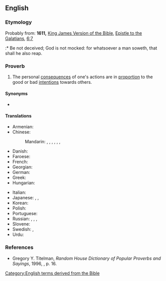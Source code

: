 ==English==

===Etymology===
Probably from: '''1611,''' [[w:King James Version of the Bible|King James Version of the Bible]], [[w:Epistle to the Galatians|Epistle to the Galatians]], [[s:Bible (King James)/Galatians#Chapter 6|6:7]]
:* Be not deceived; God is not mocked: for whatsoever a man soweth, that shall he also reap.

===Proverb===
{{head|en|proverb}}

# The personal [[consequences]] of one's actions are in [[proportion]] to the good or bad [[intentions]] towards others.

====Synonyms====
* {{l|en|reap what one sows|you reap what you sewing}}

====Translations====
{{trans-top|consequences of actions are in proportion to intentions}}
* Armenian: {{t|hy|ինչ որ ցանես, էն կհնձես}}
* Chinese:
*: Mandarin: {{t+|cmn|種瓜得瓜，種豆得豆|sc=Hani}}, {{t+|cmn|种瓜得瓜，种豆得豆|tr=zhòngguādéguā, zhǒngdòudédòu|sc=Hani}} {{qualifier|Literally: sow melons and you get melons, sow beans and you get beans}}, {{t+|cmn|種瓜得瓜|sc=Hani}}, {{t+|cmn|种瓜得瓜|tr=zhòngguādéguā|sc=Hani}}, {{t+|cmn|種豆得豆|sc=Hani}}, {{t+|cmn|种豆得豆|tr=zhǒngdòudédòu|sc=Hani}}, {{t|cmn|出乎爾者、反乎爾者也。|sc=Hani}}
* Danish: {{t|da|man ligger som man reder}}
* Faroese: {{t|fo|sjálvgjørt er væl gjørt}}
* French: {{t|fr|vous récolterez ce que vous semez}}
* Georgian: {{t|ka|რასაც დასთეს იმას მოიმკი|sc=Geor}}
* German: {{t|de|man erntet was man sät}}
* Greek: {{t|el|όπως στρώσεις, θα κοιμηθείς}}
* Hungarian: {{t+|hu|ki mint vet, úgy arat}}
{{trans-mid}}
* Italian: {{t|it|raccogli quello che semini}}
* Japanese: {{t|ja|蒔いた種は刈らねばならない|tr=まいたたねはからねばならない, maita tane wa karaneba naranai|sc=Jpan}}, {{t|ja|爾に出ずる者は、爾に反える (なじにいずるものは、なにじにかえる)|tr=nanji ni izuru mono wa, nanji ni kaeru|sc=Jpan}}, {{t|ja|悪事身に返る|tr=akuji mi ni kaeru (your evil deeds come back to you)|sc=Jpan}}
* Korean: {{t+|ko|콩 심은 데 콩 나고 팥 심은 데 팥 난다|tr=kong sim-eun de kong nago pat sim-eun de pat nanda|sc=Kore}}
* Polish: {{t|pl|kto sieje wiatr, zbiera burzę}}
* Portuguese: {{t|pt|você colhe o que planta}}
* Russian: {{t|ru|как посе́ешь, так и пожнёшь}}, {{t+|ru|что посе́ешь, то и пожнёшь}}, {{t+|ru|как ау́кнется, так и откли́кнется}}, {{t|ru|кто се́ет ветер, пожнёт бу́рю}}
* Slovene: {{t|sl|kakor boš sejal, tako boš žel}}
* Swedish: {{t|sv|som man sår får man skörda}}, {{t|sv|som man bäddar får man ligga}}
* Urdu: {{t|ur|جیسے کرنی ویسے بھرنی|sc=ur-Arab|tr=jaise karni waise bharni}}
{{trans-bottom}}

===References===
* Gregory Y. Titelman, ''Random House Dictionary of Popular Proverbs and Sayings'', 1996, {{ISBN|0-679-44554-4}}, p. 16.

[[Category:English terms derived from the Bible]]